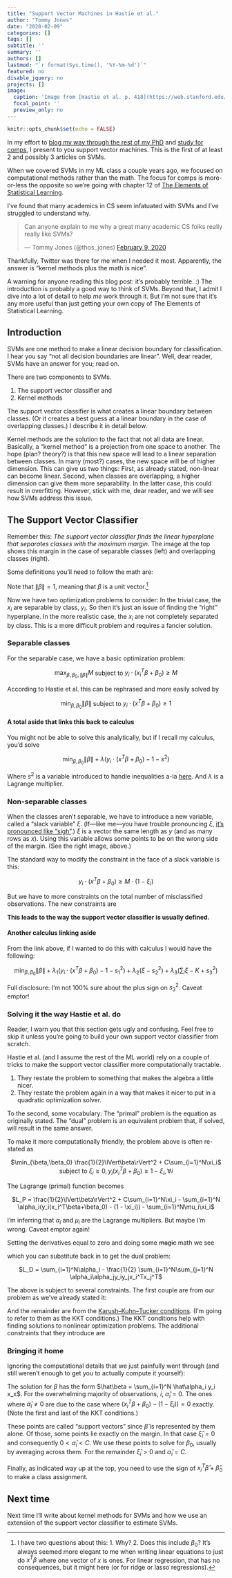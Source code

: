 ```yaml
---
title: "Support Vector Machines in Hastie et al."
author: "Tommy Jones"
date: "2020-02-09"
categories: []
tags: []
subtitle: ''
summary: ''
authors: []
lastmod: "`r format(Sys.time(), '%Y-%m-%d')`"
featured: no
disable_jquery: no
projects: []
image:
  caption: 'Image from [Hastie et al. p. 418](https://web.stanford.edu/~hastie/Papers/ESLII.pdf)'
  focal_point: ''
  preview_only: no
---
```


```r
knitr::opts_chunk$set(echo = FALSE)
```


In my effort to [blog my way through the rest of my PhD](https://www.jonesingfordata.com/post/2020-02-08-blogging-through-my-phd/) and [study for comps](https://www.jonesingfordata.com/post/2020-02-08-comps-study-guide/), I present to you support vector machines. This is the first of at least 2 and possibly 3 articles on SVMs.

When we covered SVMs in my ML class a couple years ago, we focused on computational methods rather than the math. 
The focus for comps is more-or-less the opposite so we're going with chapter 12 of [The Elements of Statistical Learning](https://web.stanford.edu/~hastie/Papers/ESLII.pdf).

I've found that many academics in CS seem infatuated with SVMs and I've struggled to understand why. 

<blockquote class="twitter-tweet"><p lang="en" dir="ltr">Can anyone explain to me why a great many academic CS folks really really like SVMs?</p>&mdash; Tommy Jones (@thos_jones) <a href="https://twitter.com/thos_jones/status/1226581814959099905?ref_src=twsrc%5Etfw">February 9, 2020</a></blockquote> <script async src="https://platform.twitter.com/widgets.js" charset="utf-8"></script>

Thankfully, Twitter was there for me when I needed it most.
Apparently, the answer is "kernel methods plus the math is nice".

A warning for anyone reading this blog post: it's probably terrible. :)
The introduction is probably a good way to think of SVMs.
Beyond that, I admit I dive into a lot of detail to help *me* work through it.
But I'm not sure that it's any more useful than just getting your own copy of The Elements of Statistical Learning.

## Introduction

SVMs are one method to make a linear decision boundary for classification.
I hear you say "not all decision boundaries are linear". 
Well, dear reader, SVMs have an answer for you; read on.

There are two components to SVMs.

1. The support vector classifier and
2. Kernel methods

The support vector classifier is what creates a linear boundary between classes.
(Or it creates a best guess at a linear boundary in the case of overlapping classes.)
I describe it in detail below.

Kernel methods are the solution to the fact that not all data are linear.
Basically, a "kernel method" is a projection from one space to another. 
The hope (plan? theory?) is that this new space will lead to a linear separation between classes.
In many (most?) cases, the new space will be of higher dimension.
This can give us two things:
First, as already stated, non-linear can become linear.
Second, when classes are overlapping, a higher dimension can give them more separability.
In the latter case, this could result in overfitting. 
However, stick with me, dear reader, and we will see how SVMs address this issue.

## The Support Vector Classifier

Remember this: 
*The support vector classifier finds the linear hyperplane that separates classes with the maximum margin.*
The image at the top shows this margin in the case of separable classes (left) and overlapping classes (right).

Some definitions you'll need to follow the math are:

\begin{align}
  \text{outcomes: } & \{y: y_i \in \{-1,1\}\}\\
  \text{features: } & \{x: x_i \in \mathbb{R}^p\}\\
  \text{hyperplane: } & \{x: f(x) = x^T\beta + \beta_0\}\\
  \text{classification rule: } & G(x) = \text{sign}(x^T\beta + \beta_0)\\
  \text{margin: } & M = \frac{1}{\lVert\beta\rVert}
\end{align}

Note that $\lVert \beta \rVert = 1$, meaning that $\beta$ is a unit vector.[^1]

[^1]: I have two questions about this: 1. Why? 2. Does this include $\beta_0$? It's always seemed more elegant to me when writing linear equations to just do $x^T\beta$ where one vector of $x$ is ones. For linear regression, that has no consequences, but it might here (or for ridge or lasso regressions).

Now we have two optimization problems to consider:
In the trivial case, the $x_i$ are separable by class, $y_i$.
So then it's just an issue of finding the "right" hyperplane.
In the more realistic case, the $x_i$ are not completely separated by class.
This is a more difficult problem and requires a fancier solution.

### Separable classes
For the separable case, we have a basic optimization problem:

<center> $\max_{\beta,\beta_0,\lVert\beta\rVert}M$ subject to $y_i \cdot (x_i^T\beta + \beta_0) \geq M$ </center>

According to Hastie et al. this can be rephrased and more easily solved by

<center> $\min_{\beta,\beta_0}\lVert\beta\rVert$ subject to $y_i\cdot(x^T\beta + \beta_0) \ge 1$ </center>

#### A total aside that links this back to calculus
You might not be able to solve this analytically, but if I recall my calculus, you'd solve

<center> $\min_{\beta,\beta_0} \lVert\beta\rVert + \lambda(y_i\cdot(x^T\beta + \beta_0) - 1 - s^2)$ </center>

Where $s^2$ is a variable introduced to handle inequalities a-la [here](http://users.wpi.edu/~pwdavis/Courses/MA1024B10/1024_Lagrange_multipliers.pdf).
And $\lambda$ is a Lagrange multiplier.

### Non-separable classes

When the classes aren't separable, we have to introduce a new variable, called a "slack variable" $\xi$.
(If---like me---you have trouble pronouncing $\xi$, [it's pronounced like "sigh"](https://en.wikipedia.org/wiki/Xi_(letter)).)
$\xi$ is a vector the same length as $y$ (and as many rows as $x$).
Using this variable allows some points to be on the wrong side of the margin.
(See the right image, above.)

The standard way to modify the constraint in the face of a slack variable is this:

<center> $y_i \cdot (x^T\beta + \beta_0) \ge M\cdot(1 - \xi_i)$ </center>

But we have to more constraints on the total number of misclassified observations.
The new constraints are

\begin{align}
  \xi_i \ge 0 \forall i\\
  \sum_{i=1}^N \xi_i \leq K
\end{align}

**This leads to the way the support vector classifier is usually defined.**

\begin{align}
  \min\lVert\beta\rVert &\text{  subject to  }
    \begin{cases}
      y_i(x_i^T\beta + \beta_0) \ge 1 - \xi_i \forall i,\\
      \xi_ \geq 0, \sum \xi_i \leq K
    \end{cases}
\end{align}

#### Another calculus linking aside

From the link above, if I wanted to do this with calculus I would have the following:

<center>
$\min_{\beta,\beta_0} \lVert\beta\rVert + \lambda_1(y_i\cdot(x^T\beta + \beta_0) - 1 - s_1^2) + \lambda_2(\xi - s_2^2) + \lambda_3(\sum_i\xi - K + s_3^2)$
</center>

Full disclosure: I'm not 100% sure about the plus sign on $s_3^2$. Caveat emptor!

### Solving it the way Hastie et al. do

Reader, I warn you that this section gets ugly and confusing.
Feel free to skip it unless you're going to build your own support vector classifier from scratch.

Hastie et al. (and I assume the rest of the ML world) rely on a couple of tricks to make the support vector classifier more computationally tractable.

1. They restate the problem to something that makes the algebra a little nicer.
2. They restate the problem again in a way that makes it nicer to put in a quadratic optimization solver.

To the second, some vocabulary: 
The "primal" problem is the equation as originally stated.
The "dual" problem is an equivalent problem that, if solved, will result in the same answer.

To make it more computationally friendly, the problem above is often re-stated as

<center>
$\min_{\beta,\beta_0} \frac{1}{2}\lVert\beta\rVert^2 + C\sum_{i=1}^N\xi_i$ subject to $\xi_i \geq 0, y_i(x_i^T\beta + \beta_0) \geq 1 - \xi_i, \forall i$
</center>

The Lagrange (primal) function becomes

<center>
$L_P = \frac{1}{2}\lVert\beta\rVert^2 + C\sum_{i=1}^N\xi_i - \sum_{i=1}^N \alpha_i(y_i(x_i^T\beta+\beta_0) - (1 - \xi_i)) - \sum_{i=1}^N\mu_i\xi_i$
</center>

I'm inferring that $\alpha_i$ and $\mu_i$ are the Lagrange multipliers.
But maybe I'm wrong.
Caveat emptor again!

Setting the derivatives equal to zero and doing some ~~magic~~ math we see

\begin{align}
  \beta &= \sum_{i=1}^N \alpha_i y_i x_i\\
  0 &= \sum_{i=1}^N \alpha_i y_i  \\
  \alpha_i &= C - \mu_i, \forall i
\end{align}

which you can substitute back in to get the dual problem:

<center>
$L_D = \sum_{i=1}^N\alpha_i - \frac{1}{2} \sum_{i=1}^N\sum_{j=1}^N \alpha_i\alpha_jy_iy_jx_i^Tx_j^T$
</center>

The above is subject to several constraints.
The first couple are from our problem as we've already stated it:

\begin{align}
  &0 \leq \alpha_i \leq C\\
  &\text{ and }\\
  &\sum_{i=1}^N\alpha_iy_i = 0
\end{align}

And the remainder are from the [Karush–Kuhn–Tucker conditions](https://en.wikipedia.org/wiki/Karush%E2%80%93Kuhn%E2%80%93Tucker_conditions).
(I'm going to refer to them as the KKT conditions.)
The KKT conditions help with finding solutions to nonlinear optimization problems.
The additional constraints that they introduce are

\begin{align}
  \alpha_i(y_i(x_i^T\beta + \beta_0) - (1 - \xi_i)) &= 0\\
  \mu_i\xi_i &= 0\\
  y_i(x_i^T\beta+\beta_0) - (1 - \xi_i) &\geq 0
\end{align}

### Bringing it home

Ignoring the computational details that we just painfully went through (and still weren't enough to get you to actually compute it yourself):

The solution for $\beta$ has the form $\hat\beta = \sum_{i=1}^N \hat\alpha_i y_i x_x$.
For the overwhelming majority of observations, $i$, $\hat\alpha_i = 0$. 
The ones where $\hat\alpha_i \neq 0$ are due to the case where $(x_i^T\beta + \beta_0) - (1 - \xi_i)) = 0$ exactly.
(Note the first and last of the KKT conditions.)

These points are called "support vectors" since $\hat\beta$ is represented by them alone.
Of those, some points lie exactly on the margin.
In that case $\hat\xi_i=0$ and consequently $0 < \hat\alpha_i < C$.
We use these points to solve for $\beta_0$, usually by averaging across them.
For the remainder $\hat\xi_i>0$ and $\hat\alpha_i = C$.

Finally, as indicated way up at the top, you need to use the sign of $x_i^T\hat\beta + \hat\beta_0$ to make a class assignment.

## Next time

Next time I'll write about kernel methods for SVMs and how we use an extension of the support vector classifier to estimate SVMs.
